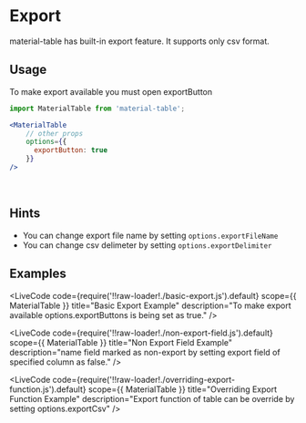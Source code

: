 
# Export

material-table has built-in export feature. It supports only csv format. 

## Usage

To make export available you must open exportButton

```jsx
import MaterialTable from 'material-table';

<MaterialTable
    // other props
    options={{
      exportButton: true
    }}
/>
```

<br />

## Hints 

* You can change export file name by setting `options.exportFileName`
* You can change csv delimeter by setting `options.exportDelimiter`

## Examples

<LiveCode
    code={require('!!raw-loader!./basic-export.js').default}
    scope={{ MaterialTable }}
    title="Basic Export Example"
    description="To make export available options.exportButtons is being set as true."
/>

<LiveCode
    code={require('!!raw-loader!./non-export-field.js').default}
    scope={{ MaterialTable }}
    title="Non Export Field Example"
    description="name field marked as non-export by setting export field of specified column as false."
/>

<LiveCode
    code={require('!!raw-loader!./overriding-export-function.js').default}
    scope={{ MaterialTable }}
    title="Overriding Export Function Example"
    description="Export function of table can be override by setting options.exportCsv"
/>


